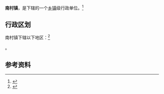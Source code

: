 {{中国乡级行政区|13/01/02/101/000}}

'''南村镇'''，是{{PRC admin/fullname|13/01/02/101/000|3}}下辖的一个[[乡镇|乡镇]]级行政单位。<ref>{{PRC admin/ref sgc|{{PRC admin/parent|13/01/02/101/000}}}}</ref>

== 行政区划 ==

南村镇下辖以下地区：<ref>{{PRC admin/ref sgc|13/01/02/101/000}}</ref>

{{PRC admin/children|13/01/02/101/000}}。

== 参考资料 ==

{{reflist}}

{{行政区划小作品}}
{{PRC admin/navcat|13/01/02/101/000}}